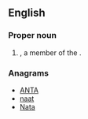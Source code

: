 ==English==

===Proper noun===
{{en-proper noun}}

# {{acronym of|[[automobile|Automobile]] [[association|Association]] of the [[Northern Territory]]|dot=|lang=en}}, a member of the {{w|Australian Automobile Association}}.

===Anagrams===
* [[ANTA#English|ANTA]]
* [[naat#English|naat]]
* [[Nata#English|Nata]]